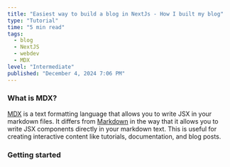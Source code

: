 ```yaml
---
title: "Easiest way to build a blog in NextJs - How I built my blog"
type: "Tutorial"
time: "5 min read"
tags: 
  - blog
  - NextJS
  - webdev
  - MDX
level: "Intermediate"
published: "December 4, 2024 7:06 PM"
---
```


### What is MDX?

[MDX](https://mdxjs.com/) is a text formatting language that allows you to write JSX in your markdown files. It differs from [Markdown](https://www.markdownguide.org/) in the way that it allows you to write JSX components directly in your markdown text. This is useful for creating interactive content like tutorials, documentation, and blog posts. 



### Getting started

